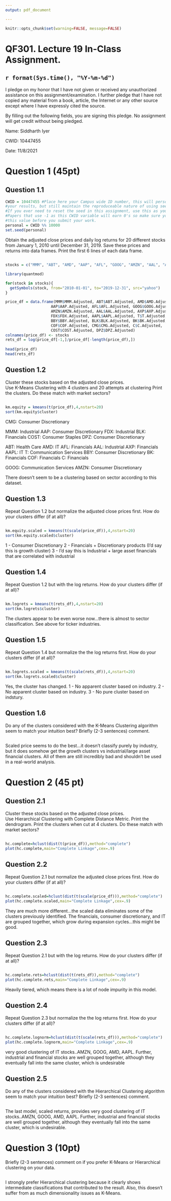 ```yaml
---
output: pdf_document

---
```


```r
knitr::opts_chunk$set(warning=FALSE, message=FALSE)
```

# QF301.  Lecture 19 In-Class Assignment.


## `r format(Sys.time(), "%Y-%m-%d")`

I pledge on my honor that I have not given or received any unauthorized assistance on this assignment/examination. I further pledge that I have not copied any material from a book, article, the Internet or any other source except where I have expressly cited the source.

By filling out the following fields, you are signing this pledge.  No assignment will get credit without being pledged.

Name: Siddharth Iyer

CWID: 10447455

Date: 11/8/2021

# Question 1 (45pt)

## Question 1.1
```r
CWID = 10447455 #Place here your Campus wide ID number, this will personalize
#your results, but still maintain the reproduceable nature of using seeds.
#If you ever need to reset the seed in this assignment, use this as your seed
#Papers that use -1 as this CWID variable will earn 0's so make sure you change
#this value before you submit your work.
personal = CWID %% 10000
set.seed(personal)
```
Obtain the adjusted close prices and daily log returns for 20 different stocks from January 1, 2010 until December 31, 2019.
Save these prices and returns into data frames. Print the first 6 lines of each data frame.

## \textcolor{red}{Solution:} 

```r
stocks = c("MMM", "ABT", "AMD", "AAP", "AFL", "GOOG", "AMZN", "AAL", "AXP", "FDX", "AAPL", "T", "BBY", "BLK", "BK", "COF", "CMG", "C", "COST", "DPZ")

library(quantmod)

for(stock in stocks){
  getSymbols(stock, from="2010-01-01", to="2019-12-31", src="yahoo")
}

price_df = data.frame(MMM$MMM.Adjusted, ABT$ABT.Adjusted, AMD$AMD.Adjusted,
                    AAP$AAP.Adjusted, AFL$AFL.Adjusted, GOOG$GOOG.Adjusted,
                    AMZN$AMZN.Adjusted, AAL$AAL.Adjusted, AXP$AXP.Adjusted, 
                    FDX$FDX.Adjusted, AAPL$AAPL.Adjusted, T$T.Adjusted, 
                    BBY$BBY.Adjusted, BLK$BLK.Adjusted, BK$BK.Adjusted,
                    COF$COF.Adjusted, CMG$CMG.Adjusted, C$C.Adjusted, 
                    COST$COST.Adjusted, DPZ$DPZ.Adjusted)
colnames(price_df) <- stocks
rets_df = log(price_df[-1,]/price_df[-length(price_df),])
                    
head(price_df)
head(rets_df)
```


## Question 1.2
Cluster these stocks based on the adjusted close prices.  
Use K-Means Clustering with 4 clusters and 20 attempts at clustering
Print the clusters. Do these match with market sectors?

## \textcolor{red}{Solution:}

```r
km.equity = kmeans(t(price_df),4,nstart=20)
sort(km.equity$cluster)
```
CMG: Consumer Discretionary

MMM: Industrial
AAP: Consumer Discretionary
FDX: Industrial
BLK: Financials
COST: Consumer Staples
DPZ: Consumer Discretionary

ABT: Health Care
AMD: IT
AFL: Financials
AAL: Industrial
AXP: Financials
AAPL: IT
T: Communication Services
BBY: Consumer Discretionary
BK: Financials
COF: Financials
C: Financials

GOOG: Communication Services
AMZN: Consumer Discretionary

There doesn't seem to be a clustering based on sector according to this dataset. 


## Question 1.3
Repeat Question 1.2 but normalize the adjusted close prices first.
How do your clusters differ (if at all)?

## \textcolor{red}{Solution:}

```r
km.equity.scaled = kmeans(t(scale(price_df)),4,nstart=20)
sort(km.equity.scaled$cluster)
```
1 - Consumer Discretionary
2 - Financials + Discretionary products (I'd say this is growth cluster)
3 - I'd say this is Industrial + large asset financials that are correlated with industrial

## Question 1.4
Repeat Question 1.2 but with the log returns.
How do your clusters differ (if at all)? 

## \textcolor{red}{Solution:}

```r
km.logrets = kmeans(t(rets_df),4,nstart=20)
sort(km.logrets$cluster)
```

The clusters appear to be even worse now...there is almost to sector classification. See above for ticker industries. 


## Question 1.5
Repeat Question 1.4 but normalize the the log returns first.
How do your clusters differ (if at all)?

## \textcolor{red}{Solution:}

```r
km.logrets.scaled = kmeans(t(scale(rets_df)),4,nstart=20)
sort(km.logrets.scaled$cluster)
```
Yes, the cluster has changed.
1 - No apparent cluster based on industry. 
2 - No apparent cluster based on industry. 
3 - No pure cluster based on indstury. 

## Question 1.6
Do any of the clusters considered with the K-Means Clustering algorithm seem to match your intuition best?
Briefly (2-3 sentences) comment.

## \textcolor{red}{Solution:}

Scaled price seems to do the best...it doesn't classify purely by industry, but it does somehow get the growth clusters vs industrial/large asset financial clusters. All of them are still incredibly bad and shouldn't be used in a real-world analysis. 

# Question 2 (45 pt)

## Question 2.1
Cluster these stocks based on the adjusted close prices.  
Use Hierarchical Clustering with Complete Distance Metric.
Print the dendrogram.
Print the clusters when cut at 4 clusters.
Do these match with market sectors?

## \textcolor{red}{Solution:}

```r
hc.complete=hclust(dist(t(price_df)),method="complete") 
plot(hc.complete,main="Complete Linkage",cex=.9)
```

## Question 2.2
Repeat Question 2.1 but normalize the adjusted close prices first.
How do your clusters differ (if at all)?

## \textcolor{red}{Solution:}

```r
hc.complete.scaled=hclust(dist(t(scale(price_df))),method="complete") 
plot(hc.complete.scaled,main="Complete Linkage",cex=.9)
```
They are much more different...the scaled data eliminates some of the clusters previously identified. The financials, consumer discretionary, and IT are grouped together, which grow during expansion cycles...this might be good. 



## Question 2.3
Repeat Question 2.1 but with the log returns.
How do your clusters differ (if at all)? 

## \textcolor{red}{Solution:}

```r
hc.complete.rets=hclust(dist(t(rets_df)),method="complete") 
plot(hc.complete.rets,main="Complete Linkage",cex=.9)
```
Heavily tiered, which means there is a lot of node impurity in this model. 


## Question 2.4
Repeat Question 2.3 but normalize the the log returns first.
How do your clusters differ (if at all)?

## \textcolor{red}{Solution:}

```r
hc.complete.lognorm=hclust(dist(t(scale(rets_df))),method="complete") 
plot(hc.complete.lognorm,main="Complete Linkage",cex=.9)
```
very good clustering of IT stocks..AMZN, GOOG, AMD, AAPL. Further, industrial and financial stocks are well grouped together, although they eventually fall into the same cluster, which is undesirable


## Question 2.5
Do any of the clusters considered with the Hierarchical Clustering algorithm seem to match your intuition best?
Briefly (2-3 sentences) comment.

## \textcolor{red}{Solution:}
The last model, scaled returns, provides very good clustering of IT stocks..AMZN, GOOG, AMD, AAPL. Further, industrial and financial stocks are well grouped together, although they eventually fall into the same cluster, which is undesirable.


# Question 3 (10pt)
Briefly (2-3 sentences) comment on if you prefer K-Means or Hierarchical clustering on your data.

## \textcolor{red}{Solution:}


I strongly prefer Hierarchical clustering because it clearly shows intermediate classifications that contributed to the result. Also, this doesn't suffer from as much dimensionality issues as K-Means. 



